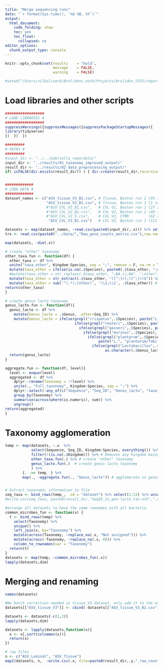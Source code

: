 ```yaml
---
title: "Merge sequencing runs"
date: "`r format(Sys.time(), '%d %B, %Y')`"
output:
  html_document:
    code_folding: show
    toc: yes
    toc_float:
      collapsed: no
editor_options:
  chunk_output_type: console
---
```


```r
knitr::opts_chunk$set(results    = "hold",
                      message    = FALSE,
                      warning    = FALSE)

#setwd("/Users/vilkal/work/Brolidens_work/Projects/broliden_5325/reports")
```

# Load libraries and other scripts

```r
##################
# LOAD LIBRARIES #
##################
suppressWarnings({suppressMessages({suppressPackageStartupMessages({
library(tidyverse)
})  })  })

#########
# PATHS #
#########
#input_dir <- "../../Gabriella_repo/data/"
input_dir <- "../results/01_taxonomy_improved_output/"
result_dir <- "../results/02_data_preprocessing_output/"
if( isFALSE(dir.exists(result_dir)) ) { dir.create(result_dir,recursive = TRUE) }


#############
# LODA DATA #
#############
dataset_names <- c("ASV_tissue_V3_B2.csv", # Tissue, Boston run 2 (95 samples)
                   "ASV_tissue_V3_B1.csv", # Tissue, Boston run 1 (1 sample)
                   #"ASV_CVL_V2_B1.csv",   # CVL V2, Boston run 1 (27 samples)
                   #"ASV_CVL_V2_B2.csv",   # CVL V2, Boston run 2 (49 samples)
                   #"ASV_CVL_V2_S.csv",    # CVL V2, CTMR         (62 samples)
                    "ASV_CVL_V3_B1.csv")   # CVL V3, Boston run 1 (111 samples)

datasets <- map(dataset_names, ~read.csv(paste0(input_dir,.x))) %>% set_names(., dataset_names)
trx <- read.csv(paste0("../data/","Raw_gene_counts_matrix.csv"),row.names = 1)

map(datasets, ~dim(.x))
```

```r
# create "other" taxonomy
other_taxa.fun <- function(df) {
  other_taxa <- df %>%
  unite("taxa_other", Kingdom:Species, sep = ";", remove = F, na.rm = T) %>%
  mutate(taxa_other = ifelse(is.na(.$Species), paste0(.$taxa_other, ";other"), .$taxa_other)) %>%
  #mutate(taxa_other = str_replace(.$taxa_other, ";NA.+|;NA", ";other")) %>%
  mutate(taxa_other = str_extract(.$taxa_other, "([^;]+);([^;]+)$")) %>% # get the two last taxa levels
  mutate(taxa_other = sub('^(.*);(other)', '\\2;\\1', .$taxa_other)) # place "other" first
return(other_taxa)
}

# create genus lacto taxonomy
genus_lacto.fun <- function(df){
  genus_lacto <- df %>%
    mutate(Genus_lacto = .$Genus, .after=Seq_ID) %>% 
    mutate(Genus_lacto = ifelse(grepl("crispatus",.$Species), paste("L.", "crispatus/acidophilus"), 
                                ifelse(grepl("reuteri",.$Species), paste("L.", "reuteri/oris/frumenti/antri"),
                                  ifelse(grepl("gasseri",.$Species), paste("L.","gasseri/johnsonii/taiwanensis"),
                                    ifelse(grepl("murinus",.$Species), paste("L.","murinus/animalis/apodemi/salivarius"),
                                      ifelse(grepl("plantarum",.$Species), 
                                           paste("L.", "plantarum/fabifermentans/composti/paraplantarum/graminis/fuchuensis"),
                                        ifelse(grepl("Lactobacillus",.$Genus), paste("L.", .$Species), 
                                              as.character(.$Genus_lacto))))))) )
  return(genus_lacto)
} 

aggregate.fun <- function(df, level){
  level <- enquo(level)
  aggregated <- df %>%
    dplyr::rename(Taxonomy = !!level) %>%
    unite(., "Full_taxonomy", Kingdom:Species, sep = ";") %>%
    dplyr::select(-any_of(c("Sequence", "Seq_ID", "Genus_lacto", "taxa_other", "Full_taxonomy"))) %>%
    group_by(Taxonomy) %>%
    summarise(across(where(is.numeric), sum)) %>%
    ungroup()
return(aggregated)
}
```


# Taxonomy agglomeration

```r
temp <- map(datasets, ~.x  %>%
            select(Sequence, Seq_ID, Kingdom:Species, everything()) %>%
            filter(!(is.na(.$Kingdom))) %>% # Removes any kingdom being NA
            other_taxa.fun(.) %>% # create "other" taxonomy 
            genus_lacto.fun(.)  # create genus lacto taxonomy
            ) %>%  
        {. ->> temp_ } %>% 
        map(., ~aggregate.fun(., "Genus_lacto")) # agglomerate on genus/lacto spp. lvl.


# Extract taxonomic information to file
seq_taxa <- bind_rows(temp_, .id = "dataset") %>% select(1:12) %>% unique() 
#write.csv(seq_taxa, paste0(result_dir,"SeqID_to_gen-lacto_tax-oth",".csv"),row.names = F )

#arrange all datasets to have the same rownames with all bacteria
common_microbes_fun <- function(x) {
  t <- bind_rows(temp) %>%
    select(Taxonomy) %>%
    unique() %>%
    left_join(x, by="Taxonomy") %>%
    mutate(across(Taxonomy, ~replace_na(.x, "Not assigned"))) %>%
    mutate(across(-Taxonomy, ~replace_na(.x, 0))) %>%
    column_to_rownames(var = "Taxonomy")
  return(t)
}
datasets <- map(temp, ~common_microbes_fun(.x))
lapply(datasets,dim)

```

# Merging and renaming

```r
names(datasets)

#No batch correction needed in tissue_V3 dataset, only add it to the other samples
datasets[["ASV_tissue_V3"]] <- cbind( datasets[["ASV_tissue_V3_B2.csv"]],datasets[["ASV_tissue_V3_B1.csv"]] )

datasets <- datasets[-c(1,2)]
lapply(datasets,dim)


```


```r

datasets <- lapply(datasets,function(x){
  x <- x[,sort(colnames(x))]
  return(x)
})

# raw files
n <- c("ASV_Luminal", "ASV_Tissue")
map2(datasets, n,  ~write.csv(.x, file=paste0(result_dir,.y,"_raw_counts.csv"),row.names = T) )


```

